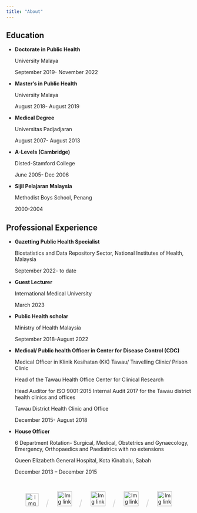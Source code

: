 ```yaml
---
title: "About"
---
```


## Education

-   **Doctorate in Public Health**

    University Malaya

    September 2019- November 2022

-   **Master's in Public Health**

    University Malaya

    August 2018- August 2019

-   **Medical Degree**

    Universitas Padjadjaran

    August 2007- August 2013

-   **A-Levels (Cambridge)**

    Disted-Stamford College

    June 2005- Dec 2006

-   **Sijil Pelajaran Malaysia**

    Methodist Boys School, Penang

    2000-2004

## Professional Experience

-   **Gazetting Public Health Specialist**

    Biostatistics and Data Repository Sector, National Institutes of Health, Malaysia

    September 2022- to date

-   **Guest Lecturer**

    International Medical University

    March 2023

-   **Public Health scholar**

    Ministry of Health Malaysia

    September 2018-August 2022

-   **Medical/ Public health Officer in Center for Disease Control (CDC)**

    Medical Officer in Klinik Kesihatan (KK) Tawau/ Travelling Clinic/ Prison Clinic

    Head of the Tawau Health Office Center for Clinical Research

    Head Auditor for ISO 9001:2015 Internal Audit 2017 for the Tawau district health clinics and offices

    Tawau District Health Clinic and Office

    December 2015- August 2018

-   **House Officer**

    6 Department Rotation- Surgical, Medical, Obstetrics and Gynaecology, Emergency, Orthopaedics and Paediatrics with no extensions

    Queen Elizabeth General Hospital, Kota Kinabalu, Sabah

    December 2013 -- December 2015

<br>

```{=html}
<center>
    <a href="https://twitter.com/vivekjason87" target="_blank"><img src="images/twitter.png" alt="Img link to Twitter" width="35" height="35"></a>
    
    &nbsp; &nbsp;
     <font color="#D3D3D3" size="5">  /  </font>
    &nbsp; &nbsp;
    
    <a href="https://GitHub.com/vivekjason" target="_blank"><img src="images/github.png" alt="Img link to GitHub" width="40" height="40"></a>
    
    &nbsp; &nbsp;
    <font color="#D3D3D3" size="5">  /  </font>
    &nbsp; &nbsp;
    
    <a href="https://scholar.google.com/citations?user=JjjMqJEAAAAJ&hl=en&authuser=1" target="_blank"><img src="images/google.png" alt="Img link to Google Scholar" width="40" height="40"></a>
    
    &nbsp; &nbsp;
    <font color="#D3D3D3" size="5">  /  </font>
    &nbsp; &nbsp;
    
    <a href="https://www.linkedin.com/in/vivek-jason-jayaraj-605a09139/" target="_blank"><img src="images/linkedin.png" alt="Img link to Linkedin" width="40" height="40"></a>
    
    &nbsp; &nbsp;
    <font color="#D3D3D3" size="5">  /  </font>
    &nbsp; &nbsp;
    

    <a href="mailto:vivekjason.j@moh.gov.m" target="_blank"><img src="images/email.png" alt="Img link to Email" width="40" height="40"></a>
</center> 
```
